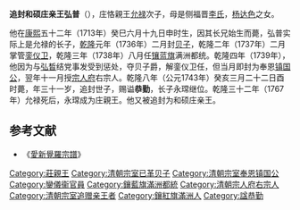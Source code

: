 {{noteTA
|1=zh:庄; zh-hans:庄; zh-hant:莊;
}}
{{Manchu name|[[爱新觉罗氏|爱新觉罗]]}}
{{明清人物信息框
| 姓名 =弘普
| 最高職務 =
| 屆數 =
| 國家 =清朝（庄親王世子）
| 前任 =新头衔
| 繼任 =永瑺
| 爵位 =奉恩镇国公
| 籍貫 =
| 族裔 =满族 
| 旗籍 =
| 府邸 =
| 世系 = 
| 字號 = 
| 諡號 = 恭勤
| 出生日期 =1713年
| 出生地點 =
| 逝世日期 =1743年
| 逝世地點 =[[京师|京师]]
| 墓葬 =
| 配偶 =妻：虎尔哈氏<br>侧福晋：郭氏<br>妾：周氏。
| 親屬 =父：庄恪親王[[允禄|允禄]]<br>子：和硕庄慎亲王[[永瑺|永瑺]]，奉国将军[[永珂|永珂]]，[[永坚|永坚]]                                                                            
| 經歷 = 銮仪卫任<br> 镶蓝旗满洲都统 <br>宗人府右宗人
| 著作 =
}}

'''追封和硕庄亲王弘普'''（{{bd|1713年||1743年|catIdx=H}}），庄恪親王[[允禄|允禄]]次子，母是侧福晋[[李氏|李氏]]，[[杨达色|杨达色]]之女。

他在[[康熙|康熙]]五十二年（1713年）癸巳六月十九日申时生，因其长兄始生而薨，弘普实际上是允禄的长子，[[乾隆|乾隆]]元年（1736年）二月封[[贝子|贝子]]，乾隆二年（1737年）二月掌管[[銮仪卫|銮仪卫]]，乾隆三年（1738年）八月任[[镶蓝旗|镶蓝旗]]满洲都统。乾隆四年（1739年），他因为与[[弘晳|弘晳]]结党事发受到惩处，夺贝子爵，解銮仪卫任，但当月即封为奉恩[[镇国公|镇国公]]，翌年十一月授[[宗人府|宗人府]]右宗人。乾隆八年（公元1743年）癸亥三月二十二日酉时薨，年三十一岁，追封世子，赐谥'''恭勤'''，长子永瑺继位。乾隆三十二年（1767年）允禄死后，永瑺成为庄親王。他又被追封为和硕庄亲王。

==参考文献==
*《[[愛新覺羅宗譜|愛新覺羅宗譜]]》

{{start box}}
{{s-hou|莊親王世系|1713年||1743年||清圣祖世系}}
{{s-roy}}
{{s-before|新头衔}}
{{s-title|[[莊親王|贝子]]|任職期間:1736年－1739年}}
{{s-after|无，头衔取消}}                                                                                                                              {{s-roy}}
{{s-before|新头衔}}
{{s-title|[[莊親王|奉恩镇国公（弘普支系）]]|任職期間:1739年－1743年}}
{{s-after|子[[永瑺|永瑺]]}}
{{end box}}

[[Category:莊親王|Category:莊親王]]
[[Category:清朝宗室已革贝子|Category:清朝宗室已革贝子]]
[[Category:清朝宗室奉恩镇国公|Category:清朝宗室奉恩镇国公]]
[[Category:鑾儀衞官員|Category:鑾儀衞官員]]
[[Category:鑲藍旗滿洲都統|Category:鑲藍旗滿洲都統]]
[[Category:清朝宗人府右宗人|Category:清朝宗人府右宗人]]
[[Category:清朝宗室追赠亲王者|Category:清朝宗室追赠亲王者]]
[[Category:鑲紅旗滿洲人|Category:鑲紅旗滿洲人]]
[[Category:諡恭勤|Category:諡恭勤]]